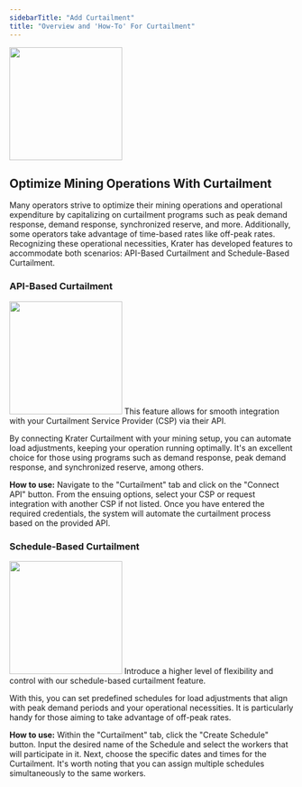 ```yaml
---
sidebarTitle: "Add Curtailment"
title: "Overview and 'How-To' For Curtailment"
---
```

<Frame caption=""><img height="200" src="https://github.com/krater-io/docs/blob/main/images/curtailment/curtailment.webp?raw=true" /></Frame>

## Optimize Mining Operations With Curtailment

Many operators strive to optimize their mining operations and operational expenditure by capitalizing on curtailment programs such as peak demand response, demand response, synchronized reserve, and more. Additionally, some operators take advantage of time-based rates like off-peak rates. Recognizing these operational necessities, Krater has developed features to accommodate both scenarios: API-Based Curtailment and Schedule-Based Curtailment.

### API-Based Curtailment
<Frame caption="Automated Magic."><img height="200" src="https://github.com/krater-io/docs/blob/main/images/curtailment/api-based.webp?raw=true" /></Frame>
This feature allows for smooth integration with your Curtailment Service Provider (CSP) via their API. 

By connecting Krater Curtailment with your mining setup, you can automate load adjustments, keeping your operation running optimally. It's an excellent choice for those using programs such as demand response, peak demand response, and synchronized reserve, among others.

**How to use:** Navigate to the "Curtailment" tab and click on the "Connect API" button. From the ensuing options, select your CSP or request integration with another CSP if not listed. Once you have entered the required credentials, the system will automate the curtailment process based on the provided API.

### Schedule-Based Curtailment 
<Frame caption="Flexible Scheduling."><img height="200" src="https://github.com/krater-io/docs/blob/main/images/curtailment/schedule-based.webp?raw=true" /></Frame>
Introduce a higher level of flexibility and control with our schedule-based curtailment feature. 

With this, you can set predefined schedules for load adjustments that align with peak demand periods and your operational necessities. It is particularly handy for those aiming to take advantage of off-peak rates.

**How to use:** Within the "Curtailment" tab, click the "Create Schedule" button. Input the desired name of the Schedule and select the workers that will participate in it. Next, choose the specific dates and times for the Curtailment. It's worth noting that you can assign multiple schedules simultaneously to the same workers.